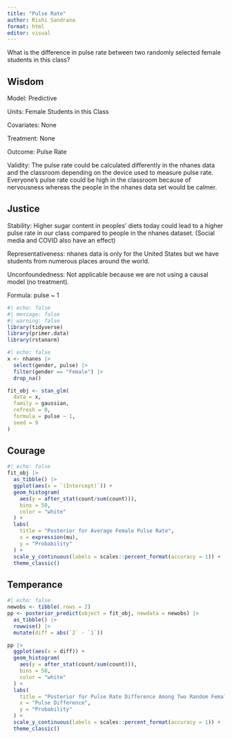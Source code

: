 ```yaml
---
title: "Pulse Rate"
author: Rishi Sandrana
format: html
editor: visual
---
```


What is the difference in pulse rate between two randomly selected female students in this class?

## Wisdom

Model: Predictive

Units: Female Students in this Class

Covariates: None

Treatment: None

Outcome: Pulse Rate

Validity: The pulse rate could be calculated differently in the nhanes data and the classroom depending on the device used to measure pulse rate. Everyone's pulse rate could be high in the classroom because of nervousness whereas the people in the nhanes data set would be calmer.

## Justice

Stability: Higher sugar content in peoples' diets today could lead to a higher pulse rate in our class compared to people in the nhanes dataset. (Social media and COVID also have an effect)

Representativeness: nhanes data is only for the United States but we have students from numerous places around the world.

Unconfoundedness: Not applicable because we are not using a causal model (no treatment).

Formula: pulse ~ 1

```r
#| echo: false
#| message: false
#| warning: false
library(tidyverse)
library(primer.data)
library(rstanarm)
```

```r
#| echo: false
x <- nhanes |>
  select(gender, pulse) |>
  filter(gender == "Female") |>
  drop_na()

fit_obj <- stan_glm(
  data = x,
  family = gaussian,
  refresh = 0,
  formula = pulse ~ 1,
  seed = 9
)
```

## Courage

```r
#| echo: false
fit_obj |> 
  as_tibble() |>
  ggplot(aes(x = `(Intercept)`)) + 
  geom_histogram(
    aes(y = after_stat(count/sum(count))),
    bins = 50,
    color = "white"
  ) +
  labs(
    title = "Posterior for Average Female Pulse Rate",
    x = expression(mu),
    y = "Probability"
  ) +
  scale_y_continuous(labels = scales::percent_format(accuracy = 1)) +
  theme_classic()
```
## Temperance

```r
#| echo: false
newobs <- tibble(.rows = 2)
pp <- posterior_predict(object = fit_obj, newdata = newobs) |>
  as_tibble() |>
  rowwise() |>
  mutate(diff = abs(`2` - `1`))

pp |>
  ggplot(aes(x = diff)) + 
  geom_histogram(
    aes(y = after_stat(count/sum(count))),
    bins = 50,
    color = "white"
  ) +
  labs(
    title = "Posterior for Pulse Rate Difference Among Two Random Females",
    x = "Pulse Difference",
    y = "Probability"
  ) + 
  scale_y_continuous(labels = scales::percent_format(accuracy = 1)) +
  theme_classic()
```
